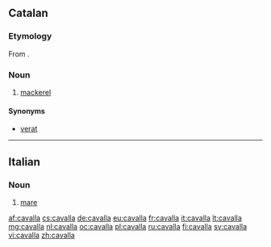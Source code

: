 ==Catalan==

===Etymology===
From {{etyl|es|ca}} {{term|caballa|lang=es}}.

===Noun===
{{ca-noun|f|cavalles}}

# [[mackerel]]

====Synonyms====
* [[verat]]

----

==Italian==

===Noun===
{{it-noun|cavall|f|a|e|m=cavallo}}

# [[mare]]

[[af:cavalla]]
[[cs:cavalla]]
[[de:cavalla]]
[[eu:cavalla]]
[[fr:cavalla]]
[[it:cavalla]]
[[lt:cavalla]]
[[mg:cavalla]]
[[nl:cavalla]]
[[oc:cavalla]]
[[pl:cavalla]]
[[ru:cavalla]]
[[fi:cavalla]]
[[sv:cavalla]]
[[vi:cavalla]]
[[zh:cavalla]]
